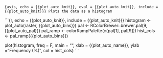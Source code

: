 ```{asis, echo = {{plot_auto_knit}}, eval = {{plot_auto_knit}}, include = {{plot_auto_knit}}}
Plots the data as a histogram
```

```{r, echo = {{plot_auto_knit}}, include = {{plot_auto_knit}}}
histogram <- plot_auto(raster, {{plot_auto_bins}})
pal <- RColorBrewer::brewer.pal(9, {{plot_auto_pal}})
pal_ramp <- colorRampPalette(c(pal[1], pal[9]))
hist_cols <- pal_ramp({{plot_auto_bins}})

plot(histogram, freq = F, main = "", xlab = {{plot_auto_name}}, ylab = "Frequency (%)", col = hist_cols)
```
